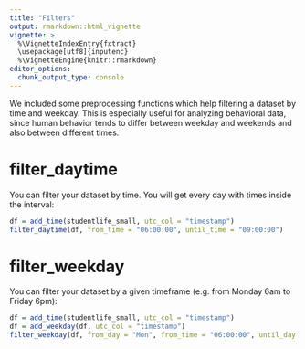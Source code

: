 ```yaml
---
title: "Filters"
output: rmarkdown::html_vignette
vignette: >
  %\VignetteIndexEntry{fxtract}
  \usepackage[utf8]{inputenc}
  %\VignetteEngine{knitr::rmarkdown}
editor_options: 
  chunk_output_type: console
---
```

<!-- write something about why it's useful to use our filters -->
We included some preprocessing functions which help filtering a dataset by time and weekday.
This is especially useful for analyzing behavioral data, since human behavior tends to differ between weekday and weekends and also between different times.

# filter_daytime
You can filter your dataset by time. You will get every day with times inside the interval:
```r
df = add_time(studentlife_small, utc_col = "timestamp")
filter_daytime(df, from_time = "06:00:00", until_time = "09:00:00")
```

# filter_weekday
You can filter your dataset by a given timeframe (e.g. from Monday 6am to Friday 6pm):
```r
df = add_time(studentlife_small, utc_col = "timestamp")
df = add_weekday(df, utc_col = "timestamp")
filter_weekday(df, from_day = "Mon", from_time = "06:00:00", until_day = "Fri", until_time = "18:00:00")
```

